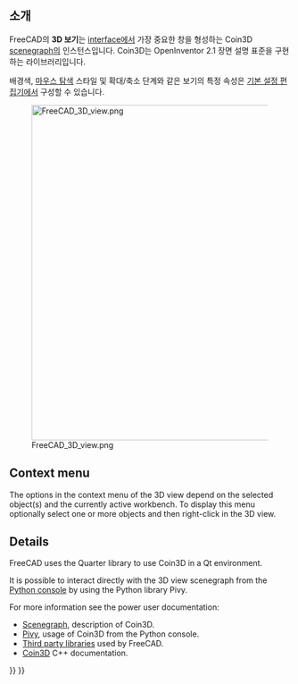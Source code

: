 <languages/>

<span id="Introduction"></span>
== 소개 ==

{{TOCright}}

FreeCAD의 '''3D 보기'''는 [[interface|interface]]에서 가장 중요한 창을 형성하는 Coin3D [[Scenegraph|scenegraph]]의 인스턴스입니다. Coin3D는 OpenInventor 2.1 장면 설명 표준을 구현하는 라이브러리입니다.

배경색, [[Mouse_navigation/ko|마우스 탐색]] 스타일 및 확대/축소 단계와 같은 보기의 특정 속성은 [[Preferences_Editor/ko|기본 설정 편집기]]에서 구성할 수 있습니다.

[[File:FreeCAD_3D_view.png|600px]]

{{Caption|3D 보기는 FreeCAD [[interface]]의 구성 요소입니다.기본적으로 좌표축이 있는 작은 위젯과 좌표축이 있는 탐색 입방체가 표시됩니다; 그리드는 [[Draft Workbench/ko|설계제도 작업대]]를 로드하여 표시하고 구성할 수 있습니다.}}

== Context menu ==

The options in the context menu of the 3D view depend on the selected object(s) and the currently active workbench. To display this menu optionally select one or more objects and then right-click in the 3D view.

== Details ==

FreeCAD uses the Quarter library to use Coin3D in a Qt environment.

It is possible to interact directly with the 3D view scenegraph from the [[Python_console|Python console]] by using the Python library Pivy.

For more information see the power user documentation:
* [[Scenegraph|Scenegraph]], description of Coin3D.
* [[Pivy|Pivy]], usage of Coin3D from the Python console.
* [[Third_Party_Libraries|Third party libraries]] used by FreeCAD.
* [https://grey.colorado.edu/coin3d/index.html Coin3D] C++ documentation.


{{Interface navi{{#translation:}}}}
{{Userdocnavi{{#translation:}}}}